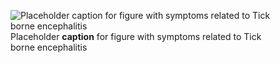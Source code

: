 ![Placeholder __caption__ for figure with symptoms related to Tick borne encephalitis](/img/placeholder.jpg)